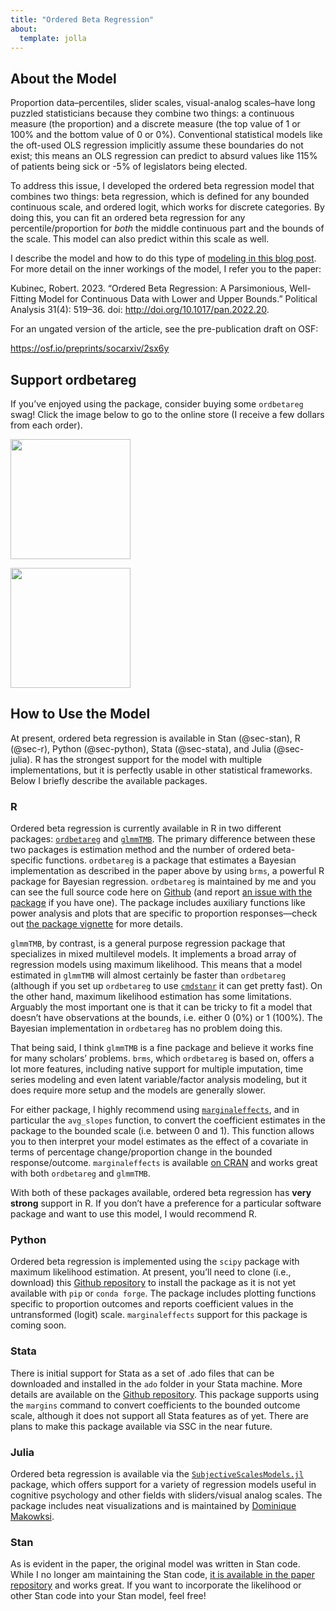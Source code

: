 ```yaml
---
title: "Ordered Beta Regression"
about:
  template: jolla
---
```


## About the Model

Proportion data--percentiles, slider scales, visual-analog scales--have long puzzled statisticians because they combine two things: a continuous measure (the proportion) and a discrete measure (the top value of 1 or 100% and the bottom value of 0 or 0%). Conventional statistical models like the oft-used OLS regression implicitly assume these boundaries do not exist; this means an OLS regression can predict to absurd values like 115% of patients being sick or -5% of legislators being elected.

To address this issue, I developed the ordered beta regression model that combines two things: beta regression, which is defined for any bounded continuous scale, and ordered logit, which works for discrete categories. By doing this, you can fit an ordered beta regression for any percentile/proportion for *both* the middle continuous part and the bounds of the scale. This model can also predict within this scale as well.

I describe the model and how to do this type of [modeling in this blog post](https://www.robertkubinec.com/post/limited_dvs/). For more detail on the inner workings of the model, I refer you to the paper:

Kubinec, Robert. 2023. “Ordered Beta Regression: A Parsimonious, Well-Fitting Model for Continuous Data with Lower and Upper Bounds.” Political Analysis 31(4): 519–36. doi: <http://doi.org/10.1017/pan.2022.20>.

For an ungated version of the article, see the pre-publication draft on OSF:

<https://osf.io/preprints/socarxiv/2sx6y>

## Support ordbetareg

If you've enjoyed using the package, consider buying some `ordbetareg` swag! Click the image below to go to the online store (I receive a few dollars from each order).

[![](screen1.png){fig-align="center" width="2in"}](https://rmk-designs.printify.me/product/15852280/this-is-not-normal-ordbetareg-t-shirt)

[![](screen2.png){fig-align="center" width="2in"}](https://rmk-designs.printify.me/product/15852502/this-is-not-normal-ordbetareg-coffee-mug)

## How to Use the Model

At present, ordered beta regression is available in Stan (@sec-stan), R (@sec-r), Python (@sec-python), Stata (@sec-stata), and Julia (@sec-julia). R has the strongest support for the model with multiple implementations, but it is perfectly usable in other statistical frameworks. Below I briefly describe the available packages.

### R {#sec-r}

Ordered beta regression is currently available in R in two different packages: [`ordbetareg`](https://cran.r-project.org/web/packages/ordbetareg/index.html) and [`glmmTMB`](https://cran.r-project.org/web/packages/glmmTMB/index.html). The primary difference between these two packages is estimation method and the number of ordered beta-specific functions. `ordbetareg` is a package that estimates a Bayesian implementation as described in the paper above by using `brms`, a powerful R package for Bayesian regression. `ordbetareg` is maintained by me and you can see the full source code here on [Github](https://github.com/saudiwin/ordbetareg_pack) (and report [an issue with the package](https://github.com/saudiwin/ordbetareg_pack/issues) if you have one). The package includes auxiliary functions like power analysis and plots that are specific to proportion responses—check out [the package vignette](https://cran.r-project.org/web/packages/ordbetareg/index.html) for more details.

`glmmTMB`, by contrast, is a general purpose regression package that specializes in mixed multilevel models. It implements a broad array of regression models using maximum likelihood. This means that a model estimated in `glmmTMB` will almost certainly be faster than `ordbetareg` (although if you set up `ordbetareg` to use [`cmdstanr`](https://mc-stan.org/cmdstanr/) it can get pretty fast). On the other hand, maximum likelihood estimation has some limitations. Arguably the most important one is that it can be tricky to fit a model that doesn't have observations at the bounds, i.e. either 0 (0%) or 1 (100%). The Bayesian implementation in `ordbetareg` has no problem doing this.

That being said, I think `glmmTMB` is a fine package and believe it works fine for many scholars' problems. `brms`, which `ordbetareg` is based on, offers a lot more features, including native support for multiple imputation, time series modeling and even latent variable/factor analysis modeling, but it does require more setup and the models are generally slower.

For either package, I highly recommend using [`marginaleffects`](https://marginaleffects.com/), and in particular the `avg_slopes` function, to convert the coefficient estimates in the package to the bounded scale (i.e. between 0 and 1). This function allows you to then interpret your model estimates as the effect of a covariate in terms of percentage change/proportion change in the bounded response/outcome. `marginaleffects` is available [on CRAN](https://cran.r-project.org/web/packages/marginaleffects/index.html) and works great with both `ordbetareg` and `glmmTMB`.

With both of these packages available, ordered beta regression has **very strong** support in R. If you don't have a preference for a particular software package and want to use this model, I would recommend R.

### Python {#sec-python}

Ordered beta regression is implemented using the `scipy` package with maximum likelihood estimation. At present, you'll need to clone (i.e., download) this [Github repository](https://github.com/saudiwin/ordbetareg_py) to install the package as it is not yet available with `pip` or `conda forge`. The package includes plotting functions specific to proportion outcomes and reports coefficient values in the untransformed (logit) scale. `marginaleffects` support for this package is coming soon.

### Stata {#sec-stata}

There is initial support for Stata as a set of .ado files that can be downloaded and installed in the `ado` folder in your Stata machine. More details are available on the [Github repository](https://github.com/saudiwin/ordbetareg_stata). This package supports using the `margins` command to convert coefficients to the bounded outcome scale, although it does not support all Stata features as of yet. There are plans to make this package available via SSC in the near future.

### Julia {#sec-julia}

Ordered beta regression is available via the [`SubjectiveScalesModels.jl`](https://github.com/DominiqueMakowski/SubjectiveScalesModels.jl/tree/825f3fc089e64361e72e1a336003ea78320dc496) package, which offers support for a variety of regression models useful in cognitive psychology and other fields with sliders/visual analog scales. The package includes neat visualizations and is maintained by [Dominique Makowksi](https://dominiquemakowski.github.io/).

### Stan {#sec-stan}

As is evident in the paper, the original model was written in Stan code. While I no longer am maintaining the Stan code, [it is available in the paper repository](https://github.com/saudiwin/ordbetareg/blob/master/beta_logit.stan) and works great. If you want to incorporate the likelihood or other Stan code into your Stan model, feel free!
